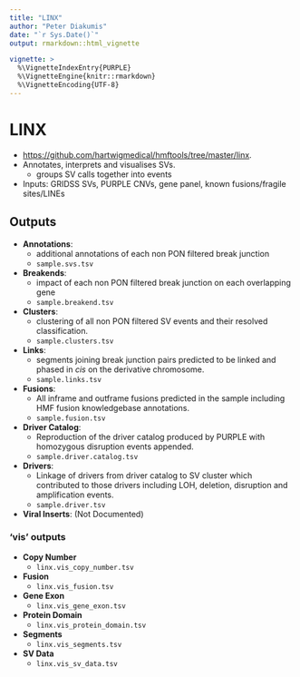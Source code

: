 ```yaml
---
title: "LINX"
author: "Peter Diakumis"
date: "`r Sys.Date()`"
output: rmarkdown::html_vignette

vignette: >
  %\VignetteIndexEntry{PURPLE}
  %\VignetteEngine{knitr::rmarkdown}
  %\VignetteEncoding{UTF-8}
---
```


LINX
====
- <https://github.com/hartwigmedical/hmftools/tree/master/linx>.
- Annotates, interprets and visualises SVs.
  - groups SV calls together into events
- Inputs: GRIDSS SVs, PURPLE CNVs, gene panel, known fusions/fragile sites/LINEs

Outputs
-------

- **Annotations**:
  - additional annotations of each non PON filtered break junction
  - `sample.svs.tsv`
- **Breakends**:
  - impact of each non PON filtered break junction on each overlapping gene
  - `sample.breakend.tsv`
- **Clusters**:
  - clustering of all non PON filtered SV events and their resolved
    classification.
  - `sample.clusters.tsv`
- **Links**:
  - segments joining break junction pairs predicted to be linked and phased in
    _cis_ on the derivative chromosome.
  - `sample.links.tsv`
- **Fusions**:
  - All inframe and outframe fusions predicted in the sample including HMF
    fusion knowledgebase annotations.
  - `sample.fusion.tsv`
- **Driver Catalog**:
  - Reproduction of the driver catalog produced by PURPLE with homozygous
    disruption events appended.
  - `sample.driver.catalog.tsv`
- **Drivers**:
  - Linkage of drivers from driver catalog to SV cluster which contributed to
    those drivers including LOH, deletion, disruption and amplification events.
  - `sample.driver.tsv`
- **Viral Inserts**: (Not Documented)

### 'vis' outputs

- **Copy Number**
  - `linx.vis_copy_number.tsv`
- **Fusion**
  - `linx.vis_fusion.tsv`
- **Gene Exon**
  - `linx.vis_gene_exon.tsv`
- **Protein Domain**
  - `linx.vis_protein_domain.tsv`
- **Segments**
  - `linx.vis_segments.tsv`
- **SV Data**
  - `linx.vis_sv_data.tsv`
